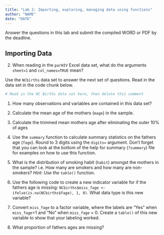 ```yaml
---
title: "Lab 2: Importing, exploring, managing data using functions"
author: "NAME"
date: "DATE"
---
```


Answer the questions in this lab and submit the compiled WORD or PDF by the deadline. 

## Importing Data

2. When reading in the `parHIV` Excel data set, what do the arguments `sheet=1` and `col_names=TRUE` mean? 


Use the `NCbirths` data set to answer the next set of questions. Read in the
data set in the code chunk below. 

```r
# Read in the NC Births data set here, then delete this comment
```


1. How many observations and variables are contained in this data set? 


2. Calculate the mean age of the mothers (`mage`) in the sample.


3. Calculate the trimmed mean mothers age after eliminating the outer 10% of ages


4. Use the `summary` function to calculate summary statistics on the fathers age (`fage`). 
   Round to 3 digits using the `digits=` argument. Don't forget that you can look at the 
   bottom of the help for summary (`?summary`) file for examples on how to use this function.  
   
   
5. What is the distribution of smoking habit (`habit`) amongst the mothers in the sample? 
   i.e. How many are smokers and how many are non-smokers?  _Hint: Use the `table()`_ function. 
   
   
6. Use the following code to create a new indicator variable for if the fathers age is missing: 
   `NCbirths$miss_fage <- ifelse(is.na(NCbirths$fage), 1, 0)`. What data type is this new variable?
   
   
7. Convert `miss_fage` to a factor variable, where the labels are "Yes" when `miss_fage`=1 and 
   "No" when `miss_fage` = 0. Create a `table()` of this new variable to show that your labeling 
   worked. 
   
   
   
8. What proportion of fathers ages are missing?  




